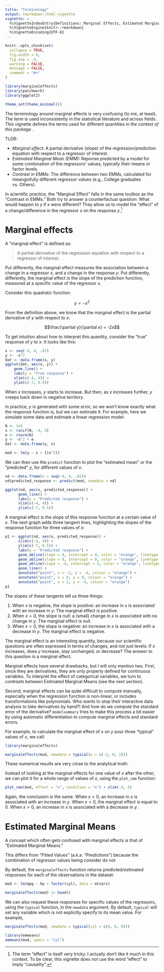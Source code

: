 ```yaml
---
title: "Terminology" 
output: rmarkdown::html_vignette
vignette: >
  %\VignetteIndexEntry{Definitions: Marginal Effects, Estimated Marginal Means, Conditional Probabilities, and Contrasts}
  %\VignetteEngine{knitr::rmarkdown}
  %\VignetteEncoding{UTF-8}
---
```


```r
knitr::opts_chunk$set(
  collapse = TRUE,
  fig.width = 6,
  fig.asp = .4,
  warning = FALSE,
  message = FALSE,
  comment = "#>"
)

library(marginaleffects)
library(patchwork)
library(ggplot2)

theme_set(theme_minimal())
```

The terminology around marginal effects is very confusing (to me, at least). The term is used inconsistently in the statistical literature and across fields. This vignette defines the terms used for different quantities *in the context of this package* .

TLDR:

* _Marginal effect:_ A partial derivative (slope) of the regression/prediction equation with respect to a regressor of interest.
* _Estimated Marginal Mean (EMM):_ Reponse predicted by a model for some combination of the regressors' values, typically their means or factor levels. 
* _Contrast in EMMs_: The difference between two EMMs, calculated for meanginfully different regressor values (e.g., College graduates vs. Others).

In scientific practice, the "Marginal Effect" falls in the same toolbox as the "Contrast in EMMs." Both try to answer a counterfactual question: What would happen to $y$ if $x$ were different? They allow us to model the "effect" of a change/difference in the regressor $x$ on the response $y$.^[The term "effect" is itself very tricky. I actually don't like it much in this context. To be clear, this vignette does *not* use the word "effect" to imply "causality".] 

# Marginal effects

A "marginal effect" is defined as:

> A partial derivative of the regression equation with respect to a regressor of interest.

Put differently, the marginal effect measures the association between a change in a regressor $x$, and a change in the response $y$. Put differently, differently, the marginal effect is the slope of the prediction function, measured at a specific value of the regressor $x$.

Consider this quadratic function:

$$y = -x^2$$

From the definition above, we know that the marginal effect is the partial derivative of $y$ with respect to $x$:

$$\frac{\partial y}{\partial x} = -2x$$

To get intuition about how to interpret this quantity, consider the "true" response of $y$ to $x$. It looks like this:

```r
x <- seq(-4, 4, .01)
y <- -x^2 
dat <- data.frame(x, y)
ggplot(dat, aes(x, y)) + 
    geom_line() +
    labs(y = "True response") +
    xlim(c(-4, 4)) +
    ylim(c(-7, 0.5))
```

When $x$ increases, $y$ starts to increase. But then, as $x$ increases further, $y$ creeps back down in negative territory.

In practice, $y$ is generated with some error, so we won't know exactly what the response function is, but we can estimate it. For example, here we simulate some data and estimate a linear regression model:

```r
N <- 1e5
x <- runif(N, -4, 4)
e <- rnorm(N)
y <- -x^2 + e
dat <- data.frame(y, x)

mod <- lm(y ~ x + I(x^2))
```

We can then use the `predict` function to plot the "estimated mean" or the "predicted" $y$, for different values of $x$:

```r
nd <- data.frame(x = seq(-4, 4, .01))
nd$predicted_response <- predict(mod, newdata = nd)

ggplot(nd, aes(x, predicted_response)) + 
      geom_line() + 
      labs(y = "Predicted response") +
      xlim(c(-4, 4)) +
      ylim(c(-7, 0.5))
```

A marginal effect is the slope of this response function at a certain value of $x$. The next graph adds three tangent lines, highlighting the slopes of the response function for three values of $x$: 

```r
p1 <- ggplot(nd, aes(x, predicted_response)) + 
      xlim(c(-4, 4)) +
      ylim(c(-7, 0.5)) +
      labs(y = "Predicted response") +
      geom_abline(slope = 4, intercept = 4, color = "orange", linetype = "dashed") +
      geom_abline(slope = 0, intercept = 0, color = "orange", linetype = "dashed") +
      geom_abline(slope = -4, intercept = 4, color = "orange", linetype = "dashed") +
      geom_line() +
      annotate("point", x = -2, y = -4, colour = "orange") +
      annotate("point", x = 0, y = 0, colour = "orange") +
      annotate("point", x = 2, y = -4, colour = "orange")
p1
```

The slopes of these tangents tell us three things:

1. When $x$ is negative, the slope is positive: an increase in $x$ is associated with an increase in $y$: The marginal effect is positive.
2. When $x=0$, the slope is null: a (small) change in $x$ is associated with no change in $y$. The marginal effect is null.
3. When $x>0$, the slope is negative: an increase in $x$ is associated with a decrease in $y$. The marginal effect is negative.

The marginal effect is an interesting quantity, because our scientific questions are often expressed in terms of changes, and not just levels: If $x$ increases, does $y$ increase, stay unchanged, or decrease? The answer to this question is a marginal effect.

Marginal effects have several drawbacks, but I will only mention two. First, since they are derivatives, they are only properly defined for continuous variables. To interpret the effect of categorical variables, we turn to *contrasts* between Estimated Marginal Means (see the next section). 

Second, marginal effects can be quite difficult to compute manually, especially when the regression function is non-linear, or includes transformations like polynomials. Who wants to stop their interactive data analysis to take derivatives by hand?! And how do we compute the standard error of the derivative? `modelsummary` tries to make this process a bit easier by using automatic differentiation to compute marginal effects and standard errors.

For example, to calculate the marginal effect of $x$ on $y$ pour three "typical" values of $x$, we call:

```r
library(marginaleffects)

marginaleffects(mod, newdata = typical(x = c(-2, 0, 2)))
```

These numerical results are very close to the analytical truth:

\begin{align*}
\partial y/\partial x = -2x\\
\partial y/\partial x = 4, && \mbox{for x=-2}\\
\partial y/\partial x = 0, && \mbox{for x=0}\\
\partial y/\partial x = -4, && \mbox{for x=2}
\end{align*}

Instead of looking at the marginal effects for one value of $x$ after the other, we can plot it for a whole range of values of $x$, using the `plot_cme` function:

```r
plot_cme(mod, effect = "x", condition = "x") + xlim(-4, 4)
```

Again, the conclusion is the same. When $x<0$, an increase in $x$ is associated with an increase in $y$. When $x=0$, the marginal effect is equal to 0. When $x>0$, an increase in $x$ is associated with a decrease in $y$.

# Estimated Marginal Means
A concept which often gets confused with marginal effects is that of "Estimated Marginal Means."


This differs from "Fitted Values" (a.k.a. "Predictions") because the combination of regressor values being consider do not 


By default, the `marginaleffects` function returns predicted/estimated responses for each of the observations in the dataset:

```r
mod <- lm(mpg ~ hp + factor(cyl), data = mtcars)

marginaleffects(mod) |> head()
```

We can also request these responses for specific values of the regressors, using the `typical` function, in the `newdata` argument. By default, `typical` will set any variable which is not explicitly specify to its mean value. For example, 

```r
marginaleffects(mod, newdata = typical(cyl = c(4, 6, 8)))
```

```r
library(emmeans)
emmeans(mod, specs = "cyl")
```
